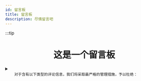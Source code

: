 ```yaml
---
id: 留言板
title: 留言板
description: 尽情留言吧
---
```


:::tip <h1 align="center">这是一个留言板</h1>

<details>

{' '}
<summary>
  <code>
    对于含有以下类型的评论信息，我们将采取最严格的管理措施，予以杜绝：
  </code>
</summary>

关于国家政治的话题；

关于黄赌毒的话题；

反对宪法所确定的基本原则的；

危害国家安全，泄露国家秘密，颠覆国家政权，破坏国家统一的；

损害国家荣誉和利益的；

煽动民族仇恨、民族歧视，破坏民族团结的；

侮辱、滥用英烈形象，否定英烈事迹，美化粉饰侵略战争行为的；

破坏国家宗教政策，宣扬邪教和封建迷信的；

散布谣言，扰乱社会秩序，破坏社会稳定的；

散布淫秽、色情、赌博、暴力、凶杀、恐怖或者教唆犯罪的；

煽动非法集会、结社、游行、示威、聚众扰乱社会秩序的；

侮辱或者诽谤他人，侵害他们合法权益的；

含有法律、行政法规禁止的其他内容的。

</details>

